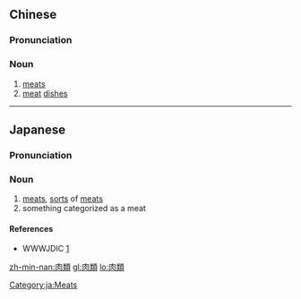 {{also|肉类}}
==Chinese==
{{zh-forms|s=肉类}}

===Pronunciation===
{{zh-pron
|m=ròulèi
|mn=bah-lūi
|cat=n
}}

===Noun===
{{zh-noun}}

# [[meats]]
# [[meat]] [[dishes]]

----

==Japanese==
{{ja-kanjitab|にく|るい|yomi=on}}

===Pronunciation===
{{ja-pron|にくるい|y=o}}

===Noun===
{{ja-noun|にくるい}}

# [[meats]], [[sorts]] of [[meats]]
# something categorized as a meat
#: {{ja-usex|野菜でも'''肉類'''でも、よく噛んで食べることが何よりも大切である。|やさい でも '''にくるい''' でも、 よく かんで たべる こと が なに より も たいせつ で ある。|It is most important to chew your food, whether vegetable or '''meat''', before you swallow it.}}

====References====
* WWWJDIC [http://www.csse.monash.edu.au/~jwb/cgi-bin/wwwjdic.cgi?1Q%C6%F9%CE%E0_1_]

[[Category:ja:Meats]]

[[zh-min-nan:肉類]]
[[gl:肉類]]
[[lo:肉類]]